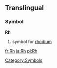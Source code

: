 ==Translingual==
===Symbol===
'''Rh'''
#{{chemistry}} symbol for [[rhodium]]
[[Category:Symbols]]

[[fr:Rh]]
[[ja:Rh]]
[[pl:Rh]]